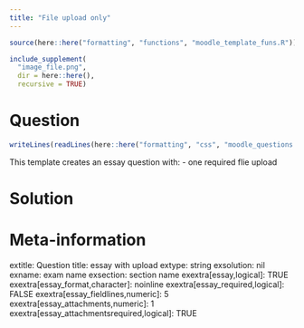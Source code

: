 ```yaml
---
title: "File upload only"
---
```




```r
source(here::here("formatting", "functions", "moodle_template_funs.R"))
```

<!-- Fill in the following code to include an image file: -->
```r
include_supplement(
  "image_file.png",
  dir = here::here(),
  recursive = TRUE)
```


Question
========

```r
writeLines(readLines(here::here("formatting", "css", "moodle_questions.css")))
```



This template creates an essay question with:
- one required flie upload



Solution
========




Meta-information
================
extitle: Question title: essay with upload
extype: string
exsolution: nil
exname: exam name
exsection: section name
exextra[essay,logical]: TRUE
exextra[essay_format,character]: noinline
exextra[essay_required,logical]: FALSE
exextra[essay_fieldlines,numeric]: 5
exextra[essay_attachments,numeric]: 1
exextra[essay_attachmentsrequired,logical]: TRUE
